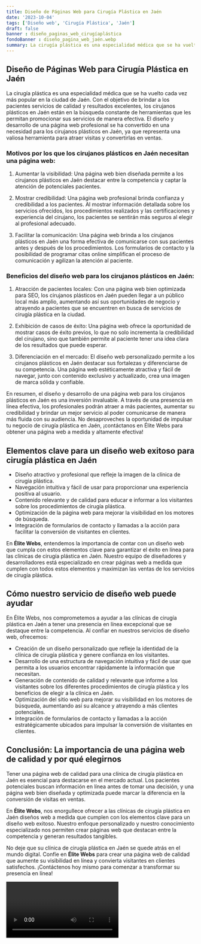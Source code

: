 ```yaml
---
title: Diseño de Páginas Web para Cirugía Plástica en Jaén
date: '2023-10-04'
tags: ['Diseño web', 'Cirugía Plástica', 'Jaén']
draft: false
banner : diseño_paginas_web_cirugíaplástica
fondoBanner : diseño_pagina_web_jaén.webp
summary: La cirugía plástica es una especialidad médica que se ha vuelto cada vez más popular en la ciudad de Jaén. Con el objetivo de brindar a los pacientes servicios de calidad y resultados excelentes, los cirujanos plásticos en Jaén están en la búsqueda constante de herramientas que les permitan promocionar sus servicios de manera efectiva. El diseño y desarrollo de una página web profesional se ha convertido en una necesidad para los cirujanos plásticos en Jaén, ya que representa una valiosa herramienta para atraer visitas y convertirlas en ventas.
---
```


## Diseño de Páginas Web para Cirugía Plástica en Jaén

La cirugía plástica es una especialidad médica que se ha vuelto cada vez más popular en la ciudad de Jaén. Con el objetivo de brindar a los pacientes servicios de calidad y resultados excelentes, los cirujanos plásticos en Jaén están en la búsqueda constante de herramientas que les permitan promocionar sus servicios de manera efectiva. El diseño y desarrollo de una página web profesional se ha convertido en una necesidad para los cirujanos plásticos en Jaén, ya que representa una valiosa herramienta para atraer visitas y convertirlas en ventas.

### Motivos por los que los cirujanos plásticos en Jaén necesitan una página web:

1. Aumentar la visibilidad: Una página web bien diseñada permite a los cirujanos plásticos en Jaén destacar entre la competencia y captar la atención de potenciales pacientes.

2. Mostrar credibilidad: Una página web profesional brinda confianza y credibilidad a los pacientes. Al mostrar información detallada sobre los servicios ofrecidos, los procedimientos realizados y las certificaciones y experiencia del cirujano, los pacientes se sentirán más seguros al elegir al profesional adecuado.

3. Facilitar la comunicación: Una página web brinda a los cirujanos plásticos en Jaén una forma efectiva de comunicarse con sus pacientes antes y después de los procedimientos. Los formularios de contacto y la posibilidad de programar citas online simplifican el proceso de comunicación y agilizan la atención al paciente.

### Beneficios del diseño web para los cirujanos plásticos en Jaén:

1. Atracción de pacientes locales: Con una página web bien optimizada para SEO, los cirujanos plásticos en Jaén pueden llegar a un público local más amplio, aumentando así sus oportunidades de negocio y atrayendo a pacientes que se encuentren en busca de servicios de cirugía plástica en la ciudad.

2. Exhibición de casos de éxito: Una página web ofrece la oportunidad de mostrar casos de éxito previos, lo que no solo incrementa la credibilidad del cirujano, sino que también permite al paciente tener una idea clara de los resultados que puede esperar.

3. Diferenciación en el mercado: El diseño web personalizado permite a los cirujanos plásticos en Jaén destacar sus fortalezas y diferenciarse de su competencia. Una página web estéticamente atractiva y fácil de navegar, junto con contenido exclusivo y actualizado, crea una imagen de marca sólida y confiable.

En resumen, el diseño y desarrollo de una página web para los cirujanos plásticos en Jaén es una inversión invaluable. A través de una presencia en línea efectiva, los profesionales podrán atraer a más pacientes, aumentar su credibilidad y brindar un mejor servicio al poder comunicarse de manera más fluida con su audiencia. No desaproveches la oportunidad de impulsar tu negocio de cirugía plástica en Jaén, ¡contáctanos en Élite Webs para obtener una página web a medida y altamente efectiva!

<GifSeo />

<Cta />

## Elementos clave para un diseño web exitoso para cirugía plástica en Jaén

- Diseño atractivo y profesional que refleje la imagen de la clínica de cirugía plástica.
- Navegación intuitiva y fácil de usar para proporcionar una experiencia positiva al usuario.
- Contenido relevante y de calidad para educar e informar a los visitantes sobre los procedimientos de cirugía plástica.
- Optimización de la página web para mejorar la visibilidad en los motores de búsqueda.
- Integración de formularios de contacto y llamadas a la acción para facilitar la conversión de visitantes en clientes.

En **Élite Webs**, entendemos la importancia de contar con un diseño web que cumpla con estos elementos clave para garantizar el éxito en línea para las clínicas de cirugía plástica en Jaén. Nuestro equipo de diseñadores y desarrolladores está especializado en crear páginas web a medida que cumplen con todos estos elementos y maximizan las ventas de los servicios de cirugía plástica.

## Cómo nuestro servicio de diseño web puede ayudar

En Élite Webs, nos comprometemos a ayudar a las clínicas de cirugía plástica en Jaén a tener una presencia en línea excepcional que se destaque entre la competencia. Al confiar en nuestros servicios de diseño web, ofrecemos:

- Creación de un diseño personalizado que refleje la identidad de la clínica de cirugía plástica y genere confianza en los visitantes.
- Desarrollo de una estructura de navegación intuitiva y fácil de usar que permita a los usuarios encontrar rápidamente la información que necesitan.
- Generación de contenido de calidad y relevante que informe a los visitantes sobre los diferentes procedimientos de cirugía plástica y los beneficios de elegir a la clínica en Jaén.
- Optimización del sitio web para mejorar su visibilidad en los motores de búsqueda, aumentando así su alcance y atrayendo a más clientes potenciales.
- Integración de formularios de contacto y llamadas a la acción estratégicamente ubicados para impulsar la conversión de visitantes en clientes.

## Conclusión: La importancia de una página web de calidad y por qué elegirnos

Tener una página web de calidad para una clínica de cirugía plástica en Jaén es esencial para destacarse en el mercado actual. Los pacientes potenciales buscan información en línea antes de tomar una decisión, y una página web bien diseñada y optimizada puede marcar la diferencia en la conversión de visitas en ventas.

En **Élite Webs**, nos enorgullece ofrecer a las clínicas de cirugía plástica en Jaén diseños web a medida que cumplen con los elementos clave para un diseño web exitoso. Nuestro enfoque personalizado y nuestro conocimiento especializado nos permiten crear páginas web que destacan entre la competencia y generan resultados tangibles.

No deje que su clínica de cirugía plástica en Jaén se quede atrás en el mundo digital. Confíe en **Élite Webs** para crear una página web de calidad que aumente su visibilidad en línea y convierta visitantes en clientes satisfechos. ¡Contáctenos hoy mismo para comenzar a transformar su presencia en línea!

<Video />

<CtaBot job='Cirugía Plástica' city='Jaén'/>

<Gmaps query='Jaén+españa+maps' />